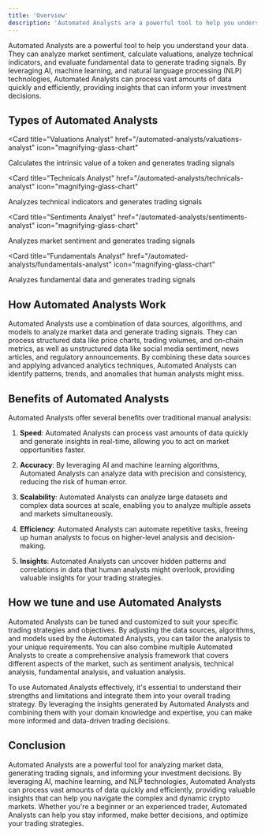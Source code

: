 ```yaml
---
title: 'Overview'
description: 'Automated Analysts are a powerful tool to help you understand your data.'
---
```


Automated Analysts are a powerful tool to help you understand your data. They can analyze market sentiment, calculate valuations, analyze technical indicators, and evaluate fundamental data to generate trading signals. By leveraging AI, machine learning, and natural language processing (NLP) technologies, Automated Analysts can process vast amounts of data quickly and efficiently, providing insights that can inform your investment decisions.

## Types of Automated Analysts

<CardGroup>

<Card
  title="Valuations Analyst"
  href="/automated-analysts/valuations-analyst"
  icon="magnifying-glass-chart"
>
  Calculates the intrinsic value of a token and generates trading signals
</Card>

<Card
  title="Technicals Analyst"
  href="/automated-analysts/technicals-analyst"
  icon="magnifying-glass-chart"
>
  Analyzes technical indicators and generates trading signals
</Card>

<Card
  title="Sentiments Analyst"
  href="/automated-analysts/sentiments-analyst"
  icon="magnifying-glass-chart"
>
  Analyzes market sentiment and generates trading signals
</Card>

<Card
  title="Fundamentals Analyst"
  href="/automated-analysts/fundamentals-analyst"
  icon="magnifying-glass-chart"
>
  Analyzes fundamental data and generates trading signals
</Card>

</CardGroup>

## How Automated Analysts Work

Automated Analysts use a combination of data sources, algorithms, and models to analyze market data and generate trading signals. They can process structured data like price charts, trading volumes, and on-chain metrics, as well as unstructured data like social media sentiment, news articles, and regulatory announcements. By combining these data sources and applying advanced analytics techniques, Automated Analysts can identify patterns, trends, and anomalies that human analysts might miss.

## Benefits of Automated Analysts

Automated Analysts offer several benefits over traditional manual analysis:

1. **Speed**: Automated Analysts can process vast amounts of data quickly and generate insights in real-time, allowing you to act on market opportunities faster.

2. **Accuracy**: By leveraging AI and machine learning algorithms, Automated Analysts can analyze data with precision and consistency, reducing the risk of human error.


3. **Scalability**: Automated Analysts can analyze large datasets and complex data sources at scale, enabling you to analyze multiple assets and markets simultaneously.

4. **Efficiency**: Automated Analysts can automate repetitive tasks, freeing up human analysts to focus on higher-level analysis and decision-making.

5. **Insights**: Automated Analysts can uncover hidden patterns and correlations in data that human analysts might overlook, providing valuable insights for your trading strategies.


## How we tune and use Automated Analysts

Automated Analysts can be tuned and customized to suit your specific trading strategies and objectives. By adjusting the data sources, algorithms, and models used by the Automated Analysts, you can tailor the analysis to your unique requirements. You can also combine multiple Automated Analysts to create a comprehensive analysis framework that covers different aspects of the market, such as sentiment analysis, technical analysis, fundamental analysis, and valuation analysis.

To use Automated Analysts effectively, it's essential to understand their strengths and limitations and integrate them into your overall trading strategy. By leveraging the insights generated by Automated Analysts and combining them with your domain knowledge and expertise, you can make more informed and data-driven trading decisions.

## Conclusion

Automated Analysts are a powerful tool for analyzing market data, generating trading signals, and informing your investment decisions. By leveraging AI, machine learning, and NLP technologies, Automated Analysts can process vast amounts of data quickly and efficiently, providing valuable insights that can help you navigate the complex and dynamic crypto markets. Whether you're a beginner or an experienced trader, Automated Analysts can help you stay informed, make better decisions, and optimize your trading strategies.

